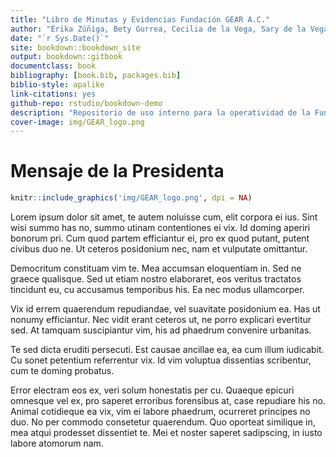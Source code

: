 ```yaml
--- 
title: "Libro de Minutas y Evidencias Fundación GEAR A.C."
author: "Érika Zúñiga, Bety Gurrea, Cecilia de la Vega, Sary de la Vega, Aghavni Grigoryan, Jesús Monzón, Gerardo Romo, Gener Avilés R"
date: "`r Sys.Date()`"
site: bookdown::bookdown_site
output: bookdown::gitbook
documentclass: book
bibliography: [book.bib, packages.bib]
biblio-style: apalike
link-citations: yes
github-repo: rstudio/bookdown-demo
description: "Repositorio de uso interno para la operatividad de la Fundación GEAR A.C."
cover-image: img/GEAR_logo.png
---
```



# Mensaje de la Presidenta

```r
knitr::include_graphics('img/GEAR_logo.png', dpi = NA)
```

Lorem ipsum dolor sit amet, te autem noluisse cum, elit corpora ei ius. Sint wisi summo has no, summo utinam contentiones ei vix. Id doming aperiri bonorum pri. Cum quod partem efficiantur ei, pro ex quod putant, putent civibus duo ne. Ut ceteros posidonium nec, nam et vulputate omittantur.

Democritum constituam vim te. Mea accumsan eloquentiam in. Sed ne graece qualisque. Sed ut etiam nostro elaboraret, eos veritus tractatos tincidunt eu, cu accusamus temporibus his. Ea nec modus ullamcorper.

Vix id errem quaerendum repudiandae, vel suavitate posidonium ea. Has ut nonumy efficiantur. Nec vidit erant ceteros ut, ne porro explicari evertitur sed. At tamquam suscipiantur vim, his ad phaedrum convenire urbanitas.

Te sed dicta eruditi persecuti. Est causae ancillae ea, ea cum illum iudicabit. Cu sonet petentium referrentur vix. Id vim voluptua dissentias scribentur, cum te doming probatus.

Error electram eos ex, veri solum honestatis per cu. Quaeque epicuri omnesque vel ex, pro saperet erroribus forensibus at, case repudiare his no. Animal cotidieque ea vix, vim ei labore phaedrum, ocurreret principes no duo. No per commodo consetetur quaerendum. Quo oporteat similique in, mea atqui prodesset dissentiet te. Mei et noster saperet sadipscing, in iusto labore atomorum nam.
